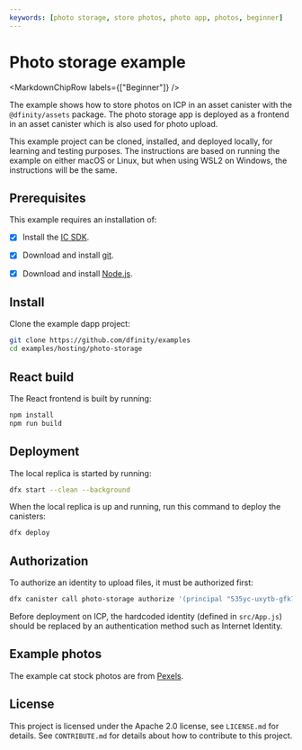 ```yaml
---
keywords: [photo storage, store photos, photo app, photos, beginner]
---
```



# Photo storage example

<MarkdownChipRow labels={["Beginner"]} />

The example shows how to store photos on ICP in an asset canister with the `@dfinity/assets` package. The photo
storage app is deployed as a frontend in an asset canister which is also used for photo upload.

This example project can be cloned, installed, and deployed locally, for learning and testing purposes. The instructions
are based on running the example on either macOS or Linux, but when using WSL2 on Windows, the instructions will be the
same.

## Prerequisites

This example requires an installation of:

- [x] Install the [IC SDK](https://internetcomputer.org/docs/current/developer-docs/setup/install/).

- [x] Download and install [git](https://git-scm.com/downloads).

- [x] Download and install [Node.js](https://nodejs.org/en).

## Install

Clone the example dapp project:

```bash
git clone https://github.com/dfinity/examples
cd examples/hosting/photo-storage
```

## React build

The React frontend is built by running:

```bash
npm install
npm run build
```

## Deployment

The local replica is started by running:

```bash
dfx start --clean --background
```

When the local replica is up and running, run this command to deploy the canisters:

```bash
dfx deploy
```

## Authorization

To authorize an identity to upload files, it must be authorized first:

```bash
dfx canister call photo-storage authorize '(principal "535yc-uxytb-gfk7h-tny7p-vjkoe-i4krp-3qmcl-uqfgr-cpgej-yqtjq-rqe")'
```

Before deployment on ICP, the hardcoded identity (defined in `src/App.js`) should be replaced by an authentication
method such as Internet Identity.

## Example photos

The example cat stock photos are from [Pexels](https://www.pexels.com/license/).

## License

This project is licensed under the Apache 2.0 license, see `LICENSE.md` for details. See `CONTRIBUTE.md` for details about
how to contribute to this project. 
